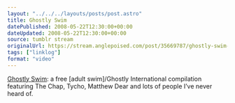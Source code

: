 ```yaml
---
layout: "../../../layouts/posts/post.astro"
title: Ghostly Swim
datePublished: 2008-05-22T12:30:00+00:00
dateUpdated: 2008-05-22T12:30:00+00:00
source: tumblr stream
originalUrl: https://stream.anglepoised.com/post/35669787/ghostly-swim-a-free-adult-swimghostly
tags: ["linklog"]
format: "video"
---
```


[Ghostly Swim][1]: a free [adult swim]/Ghostly International compilation featuring The Chap, Tycho, Matthew Dear and lots of people I&rsquo;ve never heard of.

[1]: http://www.adultswim.com/music/ghostly-swim

